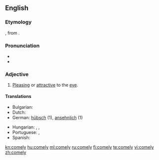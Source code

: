==English==

===Etymology===
{{etyl|ang}} {{term|cymlic|cȳmlīċ}}, from {{term|cyme|cȳme|fine, exquisite}}.

===Pronunciation===
* {{IPA|/'kʌmli/}}
* {{audio|en-us-comely.ogg|Audio (US)}}

===Adjective===
{{en-adj|comeli|er}}

# {{context|of a person}} [[pleasing|Pleasing]] or [[attractive]] to the [[eye]].

====Translations====
{{trans-top|pleasing or attractive to the eye}}
* Bulgarian: {{t|bg|миловиден|sc=Cyrl}}
* Dutch: {{t+|nl|bevallig}}
* German: [[hübsch]] (1), [[ansehnlich]] (1)
{{trans-mid}}
* Hungarian: {{t+|hu|kedves}}, {{t+|hu|kellemes}}, {{t+|hu|csinos}}
* Portuguese: {{t+|pt|lindo}},  {{t+|pt|atraente}}
* Spanish: {{t+|es|lindo}}
{{trans-bottom}}

[[kn:comely]]
[[hu:comely]]
[[ml:comely]]
[[ru:comely]]
[[fi:comely]]
[[te:comely]]
[[vi:comely]]
[[zh:comely]]